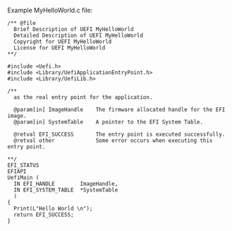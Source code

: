 Example MyHelloWorld.c file:
<pre>
/** @file
  Brief Description of UEFI MyHelloWorld
  Detailed Description of UEFI MyHelloWorld
  Copyright for UEFI MyHelloWorld
  License for UEFI MyHelloWorld
**/

#include <Uefi.h>
#include <Library/UefiApplicationEntryPoint.h>
#include <Library/UefiLib.h>

/**
  as the real entry point for the application.

  @param[in] ImageHandle    The firmware allocated handle for the EFI image.  
  @param[in] SystemTable    A pointer to the EFI System Table.
  
  @retval EFI_SUCCESS       The entry point is executed successfully.
  @retval other             Some error occurs when executing this entry point.

**/
EFI_STATUS
EFIAPI
UefiMain (
  IN EFI_HANDLE        ImageHandle,
  IN EFI_SYSTEM_TABLE  *SystemTable
  )
{
  Print(L"Hello World \n"); 
  return EFI_SUCCESS;
}

</pre>

<!-- [[Category:Getting Started]] -->